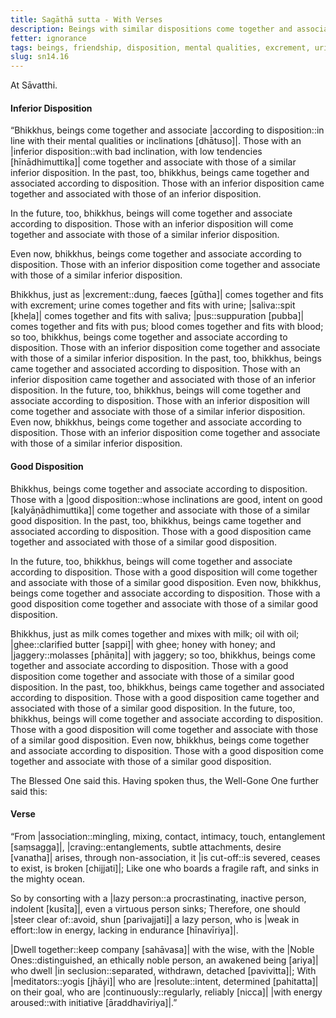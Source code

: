 ```yaml
---
title: Sagāthā sutta - With Verses
description: Beings with similar dispositions come together and associate. The inferior come together with the inferior, and the good with the good. The Buddha shares a verse on the importance of association.
fetter: ignorance
tags: beings, friendship, disposition, mental qualities, excrement, urine, saliva, pus, blood, milk, oil, ghee, honey, jaggery, inferior, good, verse, Noble Ones, yogis, energy, lazy, wise, ocean, association, energy aroused, craving, sn, sn12-21, sn14
slug: sn14.16
---
```


At Sāvatthi.

#### Inferior Disposition

“Bhikkhus, beings come together and associate |according to disposition::in line with their mental qualities or inclinations [dhātuso]|. Those with an |inferior disposition::with bad inclination, with low tendencies [hīnādhimuttika]| come together and associate with those of a similar inferior disposition. In the past, too, bhikkhus, beings came together and associated according to disposition. Those with an inferior disposition came together and associated with those of an inferior disposition.

In the future, too, bhikkhus, beings will come together and associate according to disposition. Those with an inferior disposition will come together and associate with those of a similar inferior disposition.

Even now, bhikkhus, beings come together and associate according to disposition. Those with an inferior disposition come together and associate with those of a similar inferior disposition.

Bhikkhus, just as |excrement::dung, faeces [gūtha]| comes together and fits with excrement; urine comes together and fits with urine; |saliva::spit [kheḷa]| comes together and fits with saliva; |pus::suppuration [pubba]| comes together and fits with pus; blood comes together and fits with blood; so too, bhikkhus, beings come together and associate according to disposition. Those with an inferior disposition come together and associate with those of a similar inferior disposition. In the past, too, bhikkhus, beings came together and associated according to disposition. Those with an inferior disposition came together and associated with those of an inferior disposition. In the future, too, bhikkhus, beings will come together and associate according to disposition. Those with an inferior disposition will come together and associate with those of a similar inferior disposition. Even now, bhikkhus, beings come together and associate according to disposition. Those with an inferior disposition come together and associate with those of a similar inferior disposition.

#### Good Disposition

Bhikkhus, beings come together and associate according to disposition. Those with a |good disposition::whose inclinations are good, intent on good [kalyāṇādhimuttika]| come together and associate with those of a similar good disposition. In the past, too, bhikkhus, beings came together and associated according to disposition. Those with a good disposition came together and associated with those of a similar good disposition.

In the future, too, bhikkhus, beings will come together and associate according to disposition. Those with a good disposition will come together and associate with those of a similar good disposition. Even now, bhikkhus, beings come together and associate according to disposition. Those with a good disposition come together and associate with those of a similar good disposition.

Bhikkhus, just as milk comes together and mixes with milk; oil with oil; |ghee::clarified butter [sappi]| with ghee; honey with honey; and |jaggery::molasses [phāṇita]| with jaggery; so too, bhikkhus, beings come together and associate according to disposition. Those with a good disposition come together and associate with those of a similar good disposition. In the past, too, bhikkhus, beings came together and associated according to disposition. Those with a good disposition came together and associated with those of a similar good disposition. In the future, too, bhikkhus, beings will come together and associate according to disposition. Those with a good disposition will come together and associate with those of a similar good disposition. Even now, bhikkhus, beings come together and associate according to disposition. Those with a good disposition come together and associate with those of a similar good disposition.

The Blessed One said this. Having spoken thus, the Well-Gone One further said this:

#### Verse

“From |association::mingling, mixing, contact, intimacy, touch, entanglement [saṃsagga]|, |craving::entanglements, subtle attachments, desire [vanatha]| arises,
through non-association, it |is cut-off::is severed, ceases to exist, is broken [chijjati]|;
Like one who boards a fragile raft,
and sinks in the mighty ocean.

So by consorting with a |lazy person::a procrastinating, inactive person, indolent [kusīta]|,
even a virtuous person sinks;
Therefore, one should |steer clear of::avoid, shun [parivajjati]| a lazy person,
who is |weak in effort::low in energy, lacking in endurance [hīnavīriya]|.

|Dwell together::keep company [sahāvasa]| with the wise,
with the |Noble Ones::distinguished, an ethically noble person, an awakened being [ariya]| who dwell |in seclusion::separated, withdrawn, detached [pavivitta]|;
With |meditators::yogis [jhāyi]| who are |resolute::intent, determined [pahitatta]| on their goal,
who are |continuously::regularly, reliably [nicca]| |with energy aroused::with initiative [āraddhavīriya]|.”